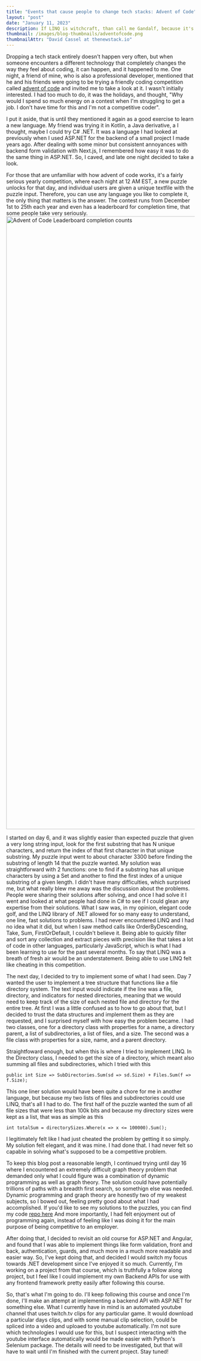 ```yaml
---
title: "Events that cause people to change tech stacks: Advent of Code"
layout: "post"
date: "January 11, 2023"
description: If LINQ is witchcraft, than call me Gandalf, because it's awesome!
thumbnail: /images/blog-thumbnails/adventofcode.png
thumbnailAttr: "David Cassel at thenewstack.io"
---
```


Dropping a tech stack entirely doesn't happen very often, but when someone encounters a different technology that completely changes the way they feel about coding, it can happen, and it happened to me. One night, a friend of mine, who is also a professional developer, mentioned that he and his friends were going to be trying a friendly coding competition called [advent of code](https://www.adventofcode.com) and invited me to take a look at it. I wasn't initially interested. I had too much to do, it was the holidays, and thought, "Why would I spend so much energy on a contest when I'm struggling to get a job. I don't have time for this and I'm not a competitive coder". 

I put it aside, that is until they mentioned it again as a good exercise to learn a new language. My friend was trying it in Kotlin, a Java derivative, a I thought, maybe I could try C# .NET. It was a language I had looked at previously when I used ASP.NET for the backend of a small project I made years ago. After dealing with some minor but consistent annoyances with backend form validation with Next.js, I remembered how easy it was to do the same thing in ASP.NET. So, I caved, and late one night decided to take a look. 

For those that are unfamiliar with how advent of code works, it's a fairly serious yearly competition, where each night at 12 AM EST, a new puzzle unlocks for that day, and individual users are given a unique textfile with the puzzle input. Therefore, you can use any language you like to complete it, the only thing that matters is the answer. The contest runs from December 1st to 25th each year and even has a leaderboard for completion time, that some people take very seriously.
 <img
    src="/images/advent-leaderboard.png"
    alt="Advent of Code Leaderboard completion counts"
    height="1640px"
    width="840px"
/>

I started on day 6, and it was slightly easier than expected puzzle that given a very long string input, look for the first substring that has N unique characters, and return the index of that first character in that unique substring.  My puzzle input went to about character 3300 before finding the substring of length 14 that the puzzle wanted. My solution was straightforward with 2 functions: one to find if a substring has all unique characters by using a Set and another to find the first index of a unique substring of a given length. I didn't have many difficulties, which surprised me, but what really blew me away was the discussion about the problems. People were sharing their solutions after solving, and once I had solve it I went and looked at what people had done in C# to see if I could glean any expertise from their solutions. What I saw was, in my opinion, elegant code golf, and the LINQ library of .NET allowed for so many easy to understand, one line, fast solutions to problems. I had never encountered LINQ and I had no idea what it did, but when I saw method calls like OrderByDescending, Take, Sum, FirstOrDefault, I couldn't believe it. Being able to quickly filter and sort any collection and extract pieces with precision like that takes a lot of code in other languages, particularly JavaScript, which is what I had been learning to use for the past several months. To say that LINQ was a breath of fresh air would be an understatement. Being able to use LINQ felt like cheating in this competition. 

The next day, I decided to try to implement some of what I had seen. Day 7 wanted the user to implement a tree structure that functions like a file directory system. The text input would indicate if the line was a file, directory, and indicators for nested directories, meaning that we would need to keep track of the size of each nested file and directory for the entire tree. At first I was a little confused as to how to go about that, but I decided to trust the data structures and implement them as they are requested, and I surprised myself with how easy the problem became. I had two classes, one for a directory class with properties for a name, a directory parent, a list of subdirectories, a list of files, and a size. The second was a file class with properties for a size, name, and a parent directory.  

Straightfoward enough, but when this is where I tried to implement LINQ. In the Directory class, I needed to get the size of a directory, which meant also summing all files and subdirectories, which I tried with this
```
public int Size => SubDirectories.Sum(sd => sd.Size) + Files.Sum(f => f.Size);
```
This one liner solution would have been quite a chore for me in another language, but because my two lists of files and subdirectories could use LINQ, that's all I had to do. The first half of the puzzle wanted the sum of all file sizes that were less than 100k bits and because my directory sizes were kept as a list, that was as simple as this
```
int totalSum = directorySizes.Where(x => x <= 100000).Sum();
```

I legitimately felt like I had just cheated the problem by getting it so simply. My solution felt elegant, and it was mine. I had done that. I had never felt so capable in solving what's supposed to be a competitive problem.

To keep this blog post a reasonable length, I continued trying until day 16 where I encountered an extremely difficult graph theory problem that demanded only what I could figure was a combination of dynamic programming as well as graph theory. The solution could have potentially trillions of paths with a breadth first search, so somethign else was needed. Dynamic programming and graph theory are honestly two of my weakest subjects, so I bowed out, feeling pretty good about what I had accomplished. If you'd like to see my solutions to the puzzles, you can find my code [repo here](https://www.github.com/wilso663/Advent2022) And more importantly, I had felt enjoyment out of programming again, instead of feeling like I was doing it for the main purpose of being competitive to an employer.

After doing that, I decided to revisit an old course for ASP.NET and Angular, and found that I was able to implement things like form validation, front and back, authentication, guards, and much more in a much more readable and easier way. So, I've kept doing that, and decided I would switch my focus towards .NET development since I've enjoyed it so much. Currently, I'm working on a project from that course, which is truthfully a follow along project, but I feel like I could implement my own Backend APIs for use with any frontend framework pretty easily after following this course.  

So, that's what I'm going to do. I'll keep following this course and once I'm done, I'll make an attempt at implementing a backend API with ASP.NET for something else. What I currently have in mind is an automated youtube channel that uses twitch.tv clips for any particular game. It would download a particular days clips, and with some manual clip selection, could be spliced into a video and uploaed to youtube automatically. I'm not sure which technologies I would use for this, but I suspect interacting with the youtube interface automatically would be made easier with Python's Selenium package. The details will need to be investigated, but that will have to wait until I'm finished with the current project. Stay tuned!